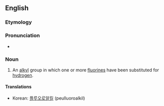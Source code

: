==English==

===Etymology===

{{prefix|fluoro|alkyl}}

===Pronunciation===

* {{a|US}} {{IPA|floʊɹoʊˈælkɪl}}

===Noun===
{{en-noun}}

# {{organic chemistry}} An [[alkyl]] group in which one or more [[fluorines]] have been substituted for [[hydrogen]].

====Translations====
{{trans-top|alkyl group containing a fluorine}}
* Korean: [[플루오로알킬]] (peulluoroalkil)
{{trans-mid}}
{{trans-bottom}}